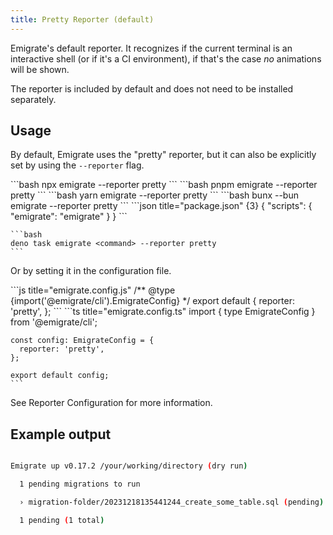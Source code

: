 ```yaml
---
title: Pretty Reporter (default)
---
```



Emigrate's default reporter. It recognizes if the current terminal is an interactive shell (or if it's a CI environment), if that's the case _no_ animations will be shown.

The reporter is included by default and does not need to be installed separately.

## Usage

By default, Emigrate uses the "pretty" reporter, but it can also be explicitly set by using the <Link href="/commands/up/#-r---reporter-name">`--reporter`</Link> flag.

<Tabs>
  <TabItem label="npm">
    ```bash
    npx emigrate <command> --reporter pretty
    ```
  </TabItem>
  <TabItem label="pnpm">
    ```bash
    pnpm emigrate <command> --reporter pretty
    ```
  </TabItem>
  <TabItem label="yarn">
    ```bash
    yarn emigrate <command> --reporter pretty
    ```
  </TabItem>
  <TabItem label="bun">
    ```bash
    bunx --bun emigrate <command> --reporter pretty
    ```
  </TabItem>
  <TabItem label="deno">
    ```json title="package.json" {3}
    {
      "scripts": {
        "emigrate": "emigrate"
      }
    }
    ```

    ```bash
    deno task emigrate <command> --reporter pretty
    ```
  </TabItem>
</Tabs>

Or by setting it in the configuration file.

<Tabs>
  <TabItem label="JavaScript">
    ```js title="emigrate.config.js"
    /** @type {import('@emigrate/cli').EmigrateConfig} */
    export default {
      reporter: 'pretty',
    };
    ```
  </TabItem>
  <TabItem label="TypeScript">
    ```ts title="emigrate.config.ts"
    import { type EmigrateConfig } from '@emigrate/cli';

    const config: EmigrateConfig = {
      reporter: 'pretty',
    };

    export default config;
    ```
  </TabItem>
</Tabs>

See <Link href="/reference/configuration/#reporter">Reporter Configuration</Link> for more information.

## Example output

```bash

Emigrate up v0.17.2 /your/working/directory (dry run)

  1 pending migrations to run

  › migration-folder/20231218135441244_create_some_table.sql (pending)

  1 pending (1 total)

```
